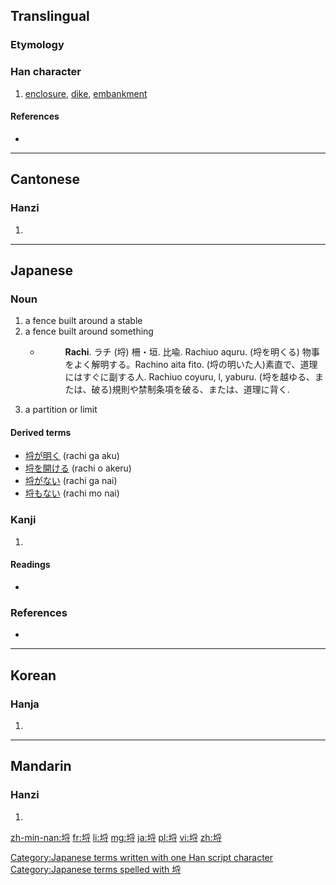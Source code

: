 {{also|埓}}
==Translingual==

===Etymology===
{{Han compound|土|寽|c1=s|c2=p|ls=psc}}

===Han character===
{{Han char|rn=32|rad=土|as=07|sn=10|four=4214<sub>9</sub>|canj=土月木戈 (GBDI)|ids=⿰[[土]][[寽]]}}

# [[enclosure]], [[dike]], [[embankment]]

====References====
* {{Han ref|kx=0230.030|dkj=05123|dj=0466.030|hdz=10446.030|uh=57D2|ud=22482|bh=D14D|bd=53581}}

----

==Cantonese==

===Hanzi===
{{yue-hanzi|jyut=[[lyut3]]|y=lyut3}}

# {{defn|lang=yue|sort=土07}}

----

==Japanese==

===Noun===
{{ja-noun|k|hira=らち|rom=rachi}}

# a fence built around a stable
# a fence built around something
#* {{RQ:Nippo Jisho|523}}
#*: '''Rachi'''. ラチ (埒) 柵・垣. 比喩. Rachiuo aquru. (埒を明くる) 物事をよく解明する。Rachino aita fito. (埒の明いた人)素直で、道理にはすぐに副する人. Rachiuo coyuru, l, yaburu. (埒を越ゆる、または、破る)規則や禁制条項を破る、または、道理に背く.
# a partition or limit

====Derived terms====
* [[埒が明く]] (rachi ga aku)
* [[埒を開ける]] (rachi o akeru)
* [[埒がない]] (rachi ga nai)
* [[埒もない]] (rachi mo nai)

===Kanji===
{{ja-kanji|grade=|rs=土07}}

# {{defn|lang=ja|sort=土07}}

====Readings====
* {{ja-readings|on=[[らち]] (rachi), [[らつ]] (ratsu), [[れつ]] (retsu)|kun=[[かこい]] (kakoi), [[かき]] (kaki)}}

===References===
* {{R:Nippo Jisho}}

[[Category:Japanese terms written with one Han script character]]
[[Category:Japanese terms spelled with 埒]]
----

==Korean==

===Hanja===
{{ko-hanja|hangeul=랄|rv=ral|mr=ral}}

# {{defn|lang=ko|sort=土07}}

----

==Mandarin==

===Hanzi===
{{cmn-hanzi|pin=[[lèi]] ([[lei4]])|wg=lei<sup>4</sup>}}

# {{defn|lang=cmn|sort=土07}}

[[zh-min-nan:埒]]
[[fr:埒]]
[[li:埒]]
[[mg:埒]]
[[ja:埒]]
[[pl:埒]]
[[vi:埒]]
[[zh:埒]]